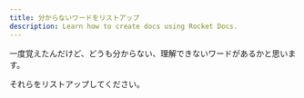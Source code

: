 ---
title: 分からないワードをリストアップ
description: Learn how to create docs using Rocket Docs.
---

一度覚えたんだけど、どうも分からない、理解できないワードがあるかと思います。

それらをリストアップしてください。
